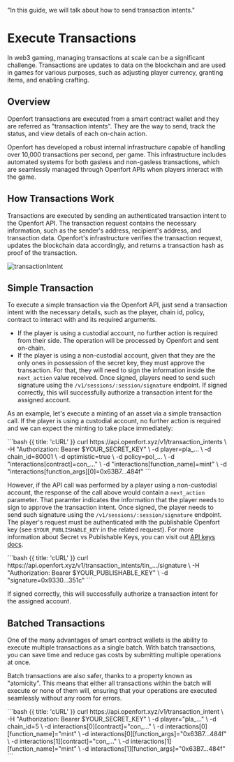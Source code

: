   "In this guide, we will talk about how to send transaction intents."

# Execute Transactions

In web3 gaming, managing transactions at scale can be a significant challenge.
Transactions are updates to data on the blockchain and are used in games for various purposes, such as adjusting player currency, granting items, and enabling crafting.

## Overview

Openfort transactions are executed from a smart contract wallet and they are referred as "transaction intents".
They are the way to send, track the status, and view details of each on-chain action.

Openfort has developed a robust internal infrastructure capable of handling over 10,000 transactions per second, per game.
This infrastructure includes automated systems for both gasless and non-gasless transactions, which are seamlessly managed through Openfort APIs when players interact with the game.

## How Transactions Work

Transactions are executed by sending an authenticated transaction intent to the Openfort API.
The transaction request contains the necessary information, such as the sender's address, recipient's address, and transaction data.
Openfort's infrastructure verifies the transaction request, updates the blockchain data accordingly, and returns a transaction hash as proof of the transaction.

![transactionIntent](https://blog-cms.openfort.xyz/uploads/Backed_APISDK_excalidraw_3_57642c9d67.svg)

## Simple Transaction

To execute a simple transaction via the Openfort API, just send a transaction intent with the necessary details, such as the player, chain id, policy, contract to interact with and its required arguments.
- If the player is using a custodial account, no further action is required from their side. The operation will be processed by Openfort and sent on-chain.
- If the player is using a non-custodial account, given that they are the only ones in possession of the secret key, they must approve the transaction. For that, they will need to sign the information inside the `next_action` value received. Once signed, players need to send such signature using the `/v1/sessions/:session/signature` endpoint. If signed correctly, this will successfully authorize a transaction intent for the assigned account.

As an example, let's execute a minting of an asset via a simple transaction call.
If the player is using a custodial account, no further action is required and we can expect the minting to take place immediately:

<CodeGroup title="Create a transaction intent to mint" tag="POST" label="/v1/transaction_intents">
  ```bash {{ title: 'cURL' }}
    curl https://api.openfort.xyz/v1/transaction_intents \
    -H "Authorization: Bearer $YOUR_SECRET_KEY" \
    -d player=pla_... \
    -d chain_id=80001 \
    -d optimistic=true \
    -d policy=pol_... \
    -d "interactions[contract]=con_..." \
    -d "interactions[function_name]=mint" \
    -d "interactions[function_args][0]=0x63B7...484f"
  ```
</CodeGroup>

However, if the API call was performed by a player using a non-custodial account, the response of the call above would contain a `next_action` parameter.
That paramter indicates the information that the player needs to sign to approve the transaction intent.
Once signed, the player needs to send such signature using the `/v1/sessions/:session/signature` endpoint.
The player's request must be authenticated with the publishable Openfort key (see `$YOUR_PUBLISHABLE_KEY` in the related request).
For more information about Secret vs Publishable Keys, you can visit out [API keys docs](https://www.openfort.xyz/docs/keys#api-keys).

<CodeGroup title="Sign a transaction intent to mint" tag="POST" label="/v1/transaction_intents/:transaction_intent/signature">
  ```bash {{ title: 'cURL' }}
    curl https://api.openfort.xyz/v1/transaction_intents/tin_.../signature \
    -H "Authorization: Bearer $YOUR_PUBLISHABLE_KEY" \
    -d "signature=0x9330...351c"
  ```
</CodeGroup>

If signed correctly, this will successfully authorize a transaction intent for the assigned account.

## Batched Transactions

One of the many advantages of smart contract wallets is the ability to execute multiple transactions as a single batch.
With batch transactions, you can save time and reduce gas costs by submitting multiple operations at once.

Batch transactions are also safer, thanks to a property known as "atomicity".
This means that either all transactions within the batch will execute or none of them will, ensuring that your operations are executed seamlessly without any room for errors.

<CodeGroup title="Execute a batch transaction" tag="POST" label="/v1/transaction_intents">
  ```bash {{ title: 'cURL' }}
    curl https://api.openfort.xyz/v1/transaction_intent \
    -H "Authorization: Bearer $YOUR_SECRET_KEY" \
    -d player="pla_..." \
    -d chain_id=5 \
    -d interactions[0][contract]="con_..." \
    -d interactions[0][function_name]="mint" \
    -d interactions[0][function_args]="0x63B7...484f" \
    -d interactions[1][contract]="con_..." \
    -d interactions[1][function_name]="mint" \
    -d interactions[1][function_args]="0x63B7...484f"
  ```
</CodeGroup>
